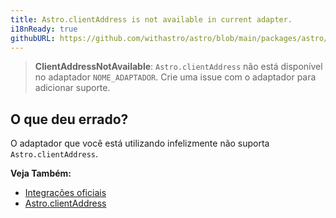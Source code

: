 ```yaml
---
title: Astro.clientAddress is not available in current adapter.
i18nReady: true
githubURL: https://github.com/withastro/astro/blob/main/packages/astro/src/core/errors/errors-data.ts
---
```


> **ClientAddressNotAvailable**: `Astro.clientAddress` não está disponível no adaptador `NOME_ADAPTADOR`. Crie uma issue com o adaptador para adicionar suporte.

## O que deu errado?

O adaptador que você está utilizando infelizmente não suporta `Astro.clientAddress`.

**Veja Também:**
-  [Integrações oficiais](/pt-br/guides/integrations-guide/#integrações-oficiais)
-  [Astro.clientAddress](/pt-br/reference/api-reference/#astroclientaddress)
